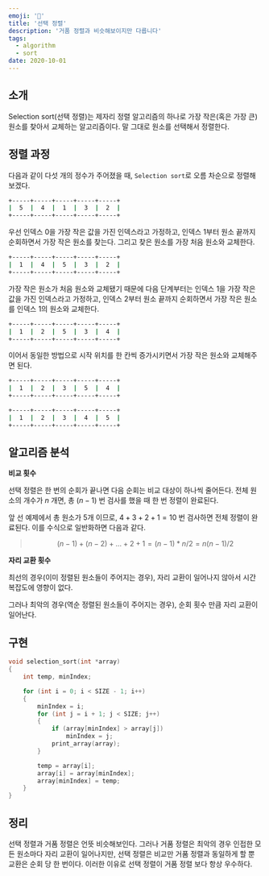 ```yaml
---
emoji: '🧺'
title: '선택 정렬'
description: '거품 정렬과 비슷해보이지만 다릅니다'
tags:
  - algorithm
  - sort
date: 2020-10-01
---
```


## 소개

Selection sort(선택 정렬)는 제자리 정렬 알고리즘의 하나로 가장 작은(혹은 가장 큰) 원소를 찾아서 교체하는 알고리즘이다. 말 그대로 원소를 선택해서 정렬한다.

## 정렬 과정

다음과 같이 다섯 개의 정수가 주어졌을 때, `Selection sort`로 오름 차순으로 정렬해보겠다.

```sh
+-----+-----+-----+-----+-----+
|  5  |  4  |  1  |  3  |  2  |
+-----+-----+-----+-----+-----+
```

우선 인덱스 0을 가장 작은 값을 가진 인덱스라고 가정하고, 인덱스 1부터 원소 끝까지 순회하면서 가장 작은 원소를 찾는다. 그리고 찾은 원소를 가장 처음 원소와 교체한다.

```sh
+-----+-----+-----+-----+-----+
|  1  |  4  |  5  |  3  |  2  |
+-----+-----+-----+-----+-----+
```

가장 작은 원소가 처음 원소와 교체됐기 때문에 다음 단계부터는 인덱스 1을 가장 작은 값을 가진 인덱스라고 가정하고, 인덱스 2부터 원소 끝까지 순회하면서 가장 작은 원소를 인덱스 1의 원소와 교체한다.

```sh
+-----+-----+-----+-----+-----+
|  1  |  2  |  5  |  3  |  4  |
+-----+-----+-----+-----+-----+
```

이어서 동일한 방법으로 시작 위치를 한 칸씩 증가시키면서 가장 작은 원소와 교체해주면 된다.

```sh
+-----+-----+-----+-----+-----+
|  1  |  2  |  3  |  5  |  4  |
+-----+-----+-----+-----+-----+
```

```sh
+-----+-----+-----+-----+-----+
|  1  |  2  |  3  |  4  |  5  |
+-----+-----+-----+-----+-----+
```

## 알고리즘 분석

**비교 횟수**

선택 정렬은 한 번의 순회가 끝나면 다음 순회는 비교 대상이 하나씩 줄어든다. 전체 원소의 개수가 $n$ 개면, 총 $(n - 1)$ 번 검사를 했을 때 한 번 정렬이 완료된다.

앞 선 예제에서 총 원소가 5개 이므로, $4 + 3 + 2 + 1 = 10$ 번 검사하면 전체 정렬이 완료된다. 이를 수식으로 일반화하면 다음과 같다.

> $$
> (n - 1) + (n - 2) + ... + 2 + 1 = (n - 1) * n / 2 = n(n - 1) / 2
> $$

**자리 교환 횟수**

최선의 경우(이미 정렬된 원소들이 주어지는 경우), 자리 교환이 일어나지 않아서 시간 복잡도에 영향이 없다.

그러나 최악의 경우(역순 정렬된 원소들이 주어지는 경우), 순회 횟수 만큼 자리 교환이 일어난다.

## 구현

```c
void selection_sort(int *array)
{
	int temp, minIndex;

	for (int i = 0; i < SIZE - 1; i++)
	{
		minIndex = i;
		for (int j = i + 1; j < SIZE; j++)
		{
			if (array[minIndex] > array[j])
				minIndex = j;
			print_array(array);
		}

		temp = array[i];
		array[i] = array[minIndex];
		array[minIndex] = temp;
	}
}
```

## 정리

선택 정렬과 거품 정렬은 언뜻 비슷해보인다. 그러나 거품 정렬은 최악의 경우 인접한 모든 원소마다 자리 교환이 일어나지만, 선택 정렬은 비교만 거품 정렬과 동일하게 할 뿐 교환은 순회 당 한 번이다. 이러한 이유로 선택 정렬이 거품 정렬 보다 항상 우수하다.
